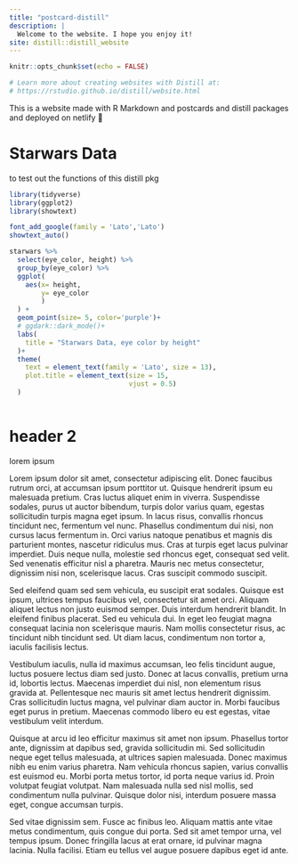 ```yaml
---
title: "postcard-distill"
description: |
  Welcome to the website. I hope you enjoy it!
site: distill::distill_website
---
```


```r
knitr::opts_chunk$set(echo = FALSE)

# Learn more about creating websites with Distill at:
# https://rstudio.github.io/distill/website.html

```

This is a website made with R Markdown and postcards and distill packages 
and deployed on netlify 🚀

# Starwars Data 

to test out the functions of this distill pkg 


```r
library(tidyverse)
library(ggplot2)
library(showtext)

font_add_google(family = 'Lato','Lato')
showtext_auto()

starwars %>% 
  select(eye_color, height) %>% 
  group_by(eye_color) %>% 
  ggplot(
    aes(x= height,
        y= eye_color
        )
  ) +
  geom_point(size= 5, color='purple')+
  # ggdark::dark_mode()+
  labs(
    title = "Starwars Data, eye color by height"
  )+
  theme(
    text = element_text(family = 'Lato', size = 13),
    plot.title = element_text(size = 15,
                              vjust = 0.5)
  )
  

```




# header 2

lorem ipsum 



Lorem ipsum dolor sit amet, consectetur adipiscing elit. Donec faucibus rutrum orci, at accumsan ipsum porttitor ut. Quisque hendrerit ipsum eu malesuada pretium. Cras luctus aliquet enim in viverra. Suspendisse sodales, purus ut auctor bibendum, turpis dolor varius quam, egestas sollicitudin turpis magna eget ipsum. In lacus risus, convallis rhoncus tincidunt nec, fermentum vel nunc. Phasellus condimentum dui nisi, non cursus lacus fermentum in. Orci varius natoque penatibus et magnis dis parturient montes, nascetur ridiculus mus. Cras at turpis eget lacus pulvinar imperdiet. Duis neque nulla, molestie sed rhoncus eget, consequat sed velit. Sed venenatis efficitur nisl a pharetra. Mauris nec metus consectetur, dignissim nisi non, scelerisque lacus. Cras suscipit commodo suscipit.

Sed eleifend quam sed sem vehicula, eu suscipit erat sodales. Quisque est ipsum, ultrices tempus faucibus vel, consectetur sit amet orci. Aliquam aliquet lectus non justo euismod semper. Duis interdum hendrerit blandit. In eleifend finibus placerat. Sed eu vehicula dui. In eget leo feugiat magna consequat lacinia non scelerisque mauris. Nam mollis consectetur risus, ac tincidunt nibh tincidunt sed. Ut diam lacus, condimentum non tortor a, iaculis facilisis lectus.

Vestibulum iaculis, nulla id maximus accumsan, leo felis tincidunt augue, luctus posuere lectus diam sed justo. Donec at lacus convallis, pretium urna id, lobortis lectus. Maecenas imperdiet dui nisl, non elementum risus gravida at. Pellentesque nec mauris sit amet lectus hendrerit dignissim. Cras sollicitudin luctus magna, vel pulvinar diam auctor in. Morbi faucibus eget purus in pretium. Maecenas commodo libero eu est egestas, vitae vestibulum velit interdum.

Quisque at arcu id leo efficitur maximus sit amet non ipsum. Phasellus tortor ante, dignissim at dapibus sed, gravida sollicitudin mi. Sed sollicitudin neque eget tellus malesuada, at ultrices sapien malesuada. Donec maximus nibh eu enim varius pharetra. Nam vehicula rhoncus sapien, varius convallis est euismod eu. Morbi porta metus tortor, id porta neque varius id. Proin volutpat feugiat volutpat. Nam malesuada nulla sed nisl mollis, sed condimentum nulla pulvinar. Quisque dolor nisi, interdum posuere massa eget, congue accumsan turpis.

Sed vitae dignissim sem. Fusce ac finibus leo. Aliquam mattis ante vitae metus condimentum, quis congue dui porta. Sed sit amet tempor urna, vel tempus ipsum. Donec fringilla lacus at erat ornare, id pulvinar magna lacinia. Nulla facilisi. Etiam eu tellus vel augue posuere dapibus eget id ante.














